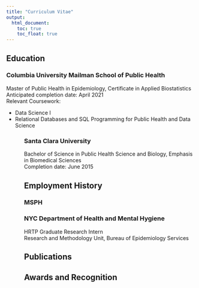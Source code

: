 ```yaml
---
title: "Curriculum Vitae"
output: 
  html_document:
    toc: true
    toc_float: true
---
```


## Education

### Columbia University Mailman School of Public Health

Master of Public Health in Epidemiology, Certificate in Applied Biostatistics
<br> Anticipated completion date: April 2021
<br> Relevant Coursework:
<ul><li>Data Science I
<li>Relational Databases and SQL Programming for Public Health and Data Science
<ul>

### Santa Clara University

Bachelor of Science in Public Health Science and Biology, Emphasis in Biomedical Sciences
<br> Completion date: June 2015

## Employment History

### MSPH

### NYC Department of Health and Mental Hygiene
HRTP Graduate Research Intern
<br> Research and Methodology Unit, Bureau of Epidemiology Services

## Publications

## Awards and Recognition